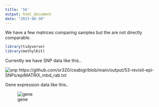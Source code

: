 ```yaml
---
title: '56'
output: html_document
date: "2023-08-30"
---
```


We have a few matrices comparing samples but the are not directly comparable.


```r
library(tidyverse)
library(methylKit)

```

Currently we have SNP data like this..

![snp](http://gannet.fish.washington.edu/seashell/snaps/Monosnap_ceabigr__RStudio_Server_2023-08-31_11-04-02.png)
https://github.com/sr320/ceabigr/blob/main/output/53-revisit-epi-SNPs/epiMATRIX_mbd_rab.txt



Gene expression data like this..

![gene](http://gannet.fish.washington.edu/seashell/snaps/Monosnap_Run_a_correlation_between_genetic_distance_and_gene_expression__methylation_distance_matrices__Issue_84__sr320ceabigr_2023-08-31_11-07-51.png)

